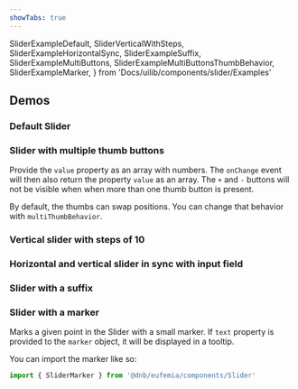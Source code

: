 ```yaml
---
showTabs: true
---
```


  SliderExampleDefault,
  SliderVerticalWithSteps,
  SliderExampleHorizontalSync,
  SliderExampleSuffix,
  SliderExampleMultiButtons,
  SliderExampleMultiButtonsThumbBehavior,
  SliderExampleMarker,
} from 'Docs/uilib/components/slider/Examples'

## Demos

### Default Slider

<SliderExampleDefault />

### Slider with multiple thumb buttons

Provide the `value` property as an array with numbers. The `onChange` event will then also return the property `value` as an array. The `+` and `-` buttons will not be visible when when more than one thumb button is present.

<SliderExampleMultiButtons />

By default, the thumbs can swap positions. You can change that behavior with `multiThumbBehavior`.

<SliderExampleMultiButtonsThumbBehavior />

### Vertical slider with steps of 10

<SliderVerticalWithSteps />

### Horizontal and vertical slider in sync with input field

<SliderExampleHorizontalSync />

### Slider with a suffix

<SliderExampleSuffix />

### Slider with a marker

Marks a given point in the Slider with a small marker. If `text` property is provided to the `marker` object, it will be displayed in a tooltip.

You can import the marker like so:

```ts
import { SliderMarker } from '@dnb/eufemia/components/Slider'
```

<SliderExampleMarker />
